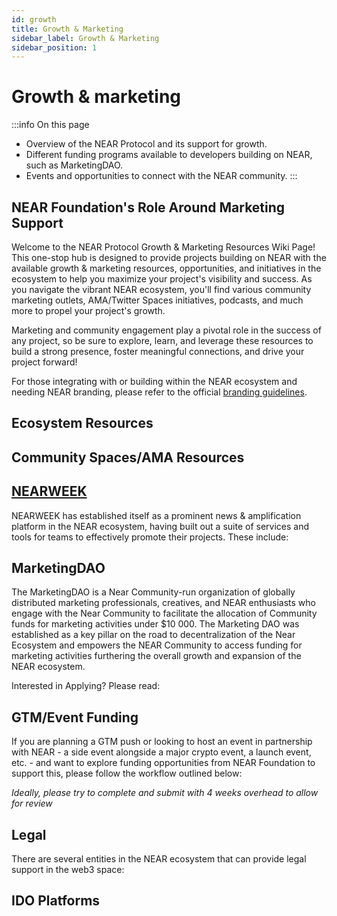 ```yaml
---
id: growth
title: Growth & Marketing
sidebar_label: Growth & Marketing
sidebar_position: 1
---
```



# Growth & marketing

:::info On this page
* Overview of the NEAR Protocol and its support for growth.
* Different funding programs available to developers building on NEAR, such as MarketingDAO.
* Events and opportunities to connect with the NEAR community.
:::


## NEAR Foundation's Role Around Marketing Support

Welcome to the NEAR Protocol Growth & Marketing Resources Wiki Page! This one-stop hub is designed to provide projects building on NEAR with the available growth & marketing resources, opportunities, and initiatives in the ecosystem to help you maximize your project's visibility and success. As you navigate the vibrant NEAR ecosystem, you'll find various community marketing outlets, AMA/Twitter Spaces initiatives, podcasts, and much more to propel your project's growth.

Marketing and community engagement play a pivotal role in the success of any project, so be sure to explore, learn, and leverage these resources to build a strong presence, foster meaningful connections, and drive your project forward!

For those integrating with or building within the NEAR ecosystem and needing NEAR branding, please refer to the official [branding guidelines](https://near.org/brand/).


## Ecosystem Resources

<EcosystemResources />

## Community Spaces/AMA Resources

<CommunitySpaces />

## [NEARWEEK](https://nearweek.com/)

NEARWEEK has established itself as a prominent news & amplification platform in the NEAR ecosystem, having built out a suite of services and tools for teams to effectively promote their projects. These include:

<NearWeek />


## MarketingDAO

The MarketingDAO is a Near Community-run organization of globally distributed marketing professionals, creatives, and NEAR enthusiasts who engage with the Near Community to facilitate the allocation of Community funds for marketing activities under $10 000. The Marketing DAO was established as a key pillar on the road to decentralization of the Near Ecosystem and empowers the NEAR Community to access funding for marketing activities furthering the overall growth and expansion of the NEAR ecosystem. 

Interested in Applying? Please read:

<MarketingDAO />


## GTM/Event Funding

If you are planning a GTM push or looking to host an event in partnership with NEAR - a side event alongside a major crypto event, a launch event, etc. - and want to explore funding opportunities from NEAR Foundation to support this, please follow the workflow outlined below:

*Ideally, please try to complete and submit with 4 weeks overhead to allow for review*

<EventFunding />

## Legal

There are several entities in the NEAR ecosystem that can provide legal support in the web3 space:

<LegalResources />

## IDO Platforms

<IDOPlatforms />
